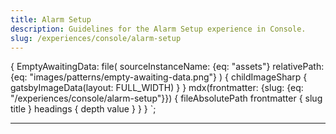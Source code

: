 ```yaml
---
title: Alarm Setup
description: Guidelines for the Alarm Setup experience in Console.
slug: /experiences/console/alarm-setup
---
```



  {
    EmptyAwaitingData: file(
      sourceInstanceName: {eq: "assets"}
      relativePath: {eq: "images/patterns/empty-awaiting-data.png"}
    ) {
      childImageSharp {
        gatsbyImageData(layout: FULL_WIDTH)
      }
    }
    mdx(frontmatter: {slug: {eq: "/experiences/console/alarm-setup"}}) {
      fileAbsolutePath
      frontmatter {
        slug
        title
      }
      headings {
        depth
        value
      }
    }
  }
`;

<content>

<ComponentHeader
  name={props.pageContext.frontmatter.title}
  description={props.pageContext.frontmatter.description}
  categoryRoute={SidebarCategoryRoutes.EXPERIENCES}
/>

</content>

---

<contentwrapper>

<content>

<WatchThisSpace>
  <GatsbyImage image={props.data.EmptyAwaitingData.childImageSharp.gatsbyImageData} alt="" />
</WatchThisSpace>

</content>
</contentwrapper>
